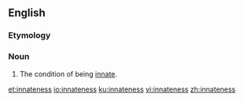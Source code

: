 ==English==

===Etymology===
{{suffix|en|innate|ness}}

===Noun===
{{en-noun|~|es}}

# The condition of being [[innate]].

[[et:innateness]]
[[io:innateness]]
[[ku:innateness]]
[[vi:innateness]]
[[zh:innateness]]